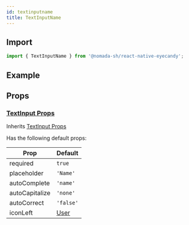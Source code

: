 ```yaml
---
id: textinputname
title: TextInputName
---
```


## Import

```jsx
import { TextInputName } from '@nomada-sh/react-native-eyecandy';
```

## Example

## Props

### [TextInput Props](textinput#props)

Inherits [TextInput Props](textinput#props)

Has the following default props:

| Prop           | Default               |
| -------------- | --------------------- |
| required       | `true`                |
| placeholder    | `'Name'`              |
| autoComplete   | `'name'`              |
| autoCapitalize | `'none'`              |
| autoCorrect    | `'false'`             |
| iconLeft       | [User](../icons#user) |
